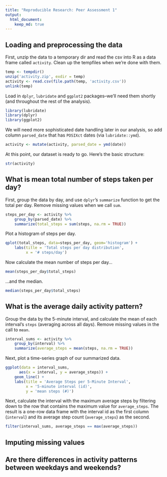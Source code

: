 ```yaml
---
title: "Reproducible Research: Peer Assessment 1"
output: 
  html_document:
    keep_md: true
---
```


## Loading and preprocessing the data

First, unzip the data to a temporary dir and read the csv into R as a data frame called `activity`. Clean up the tempfiles when we're done with them.

```r
temp <- tempdir()
unzip('activity.zip', exdir = temp)
activity <- read.csv(file.path(temp, 'activity.csv'))
unlink(temp)
```

Load in `dplyr`, `lubridate` and `ggplot2` packages--we'll need them shortly (and throughout the rest of the analysis).

```r
library(lubridate)
library(dplyr)
library(ggplot2)
```

We will need more sophisticated date handling later in our analysis, so add column `parsed_date` that has `POSIXct` dates (via `lubridate::ymd`).

```r
activity <- mutate(activity, parsed_date = ymd(date))
```

At this point, our dataset is ready to go. Here's the basic structure:

```r
str(activity)
```

## What is mean total number of steps taken per day?

First, group the data by day, and use `dplyr`'s `summarize` function to get the total per day. Remove missing values when we call `sum`.

```r
steps_per_day <- activity %>%
    group_by(parsed_date) %>%
    summarize(total_steps = sum(steps, na.rm = TRUE))
```

Plot a histogram of steps per day.

```r
qplot(total_steps, data=steps_per_day, geom='histogram') +
    labs(title = 'Total steps per day distribution',
         x = '# steps/day')
```

Now calculate the mean number of steps per day...

```r
mean(steps_per_day$total_steps)
```

...and the median.

```r
median(steps_per_day$total_steps)
```


## What is the average daily activity pattern?

Group the data by the 5-minute interval, and calculate the mean of each interval's `steps` (averaging across all days). Remove missing values in the call to `mean`.

```r
interval_sums <- activity %>%
    group_by(interval) %>%
    summarize(average_steps = mean(steps, na.rm = TRUE))
```

Next, plot a time-series graph of our summarized data.

```r
ggplot(data = interval_sums,
      aes(x = interval, y = average_steps)) +
    geom_line() +
    labs(title = 'Average Steps per 5-Minute Interval',
         x = '5-minute interval (id)',
         y = 'mean steps (#)')
```

Next, calculate the interval with the maximum average steps by filtering down to the row that contains the maximum value for `average_steps`. The result is a one-row data frame with the interval id as the first column (`interval`) and its average step count (`average_steps`) as the second.

```r
filter(interval_sums, average_steps == max(average_steps))
```

## Imputing missing values



## Are there differences in activity patterns between weekdays and weekends?
